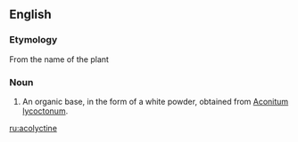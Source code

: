 ==English==

===Etymology===
From the name of the plant

===Noun===
{{en-noun}}

# {{chemistry}} An organic base, in the form of a white powder, obtained from [[Aconitum lycoctonum]].

[[ru:acolyctine]]